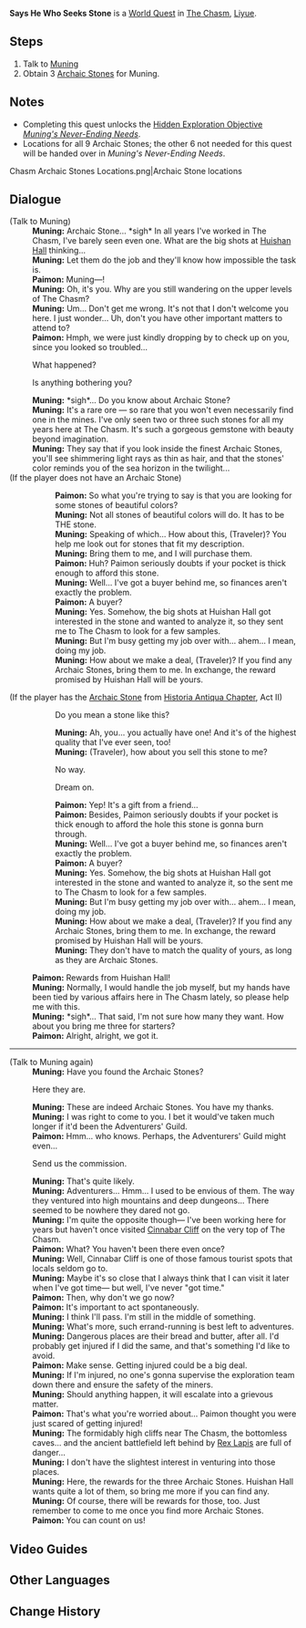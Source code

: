 {{Quest Infobox
|id            = 
|image         = NPC Location Muning Context.png
|type          = World
|summary       = 
|requirement   = Complete ''[[Surreptitious Seven-Star Seal Sundering]]''
|characters    = Traveler; Paimon; Muning
|startLocation = [[The Chasm]], [[Liyue]]
|region        = Liyue
|area          = The Chasm
|exp           = 150
|mora          = 30,000
|primogems     = 20
|rep           = Liyue
|repAmt        = 20
}}
{{stub|Check dialogue if [[Archaic Stone (Says He Who Seeks Stone)]] is in Inventory, but [[Archaic Stone]] from Historia Antiqua Act II has not been obtained. Also check for Talk Again dialogue after accepting the quest, but before any Archaic Stones are in Inventory.}}
'''Says He Who Seeks Stone''' is a [[World Quest]] in [[The Chasm]], [[Liyue]].

==Steps==
# Talk to [[Muning]]
# Obtain 3 [[Archaic Stone (Says He Who Seeks Stone)|Archaic Stones]] for Muning.

==Notes==
* Completing this quest unlocks the [[Hidden Exploration Objective]] ''[[Muning's Never-Ending Needs]]''.
* Locations for all 9 Archaic Stones; the other 6 not needed for this quest will be handed over in ''Muning's Never-Ending Needs''.
<gallery hideaddbutton="true" captionalign="center">
Chasm Archaic Stones Locations.png|Archaic Stone locations
</gallery>

==Dialogue==
{{Dialogue start}}
;(Talk to Muning)
:'''Muning:''' Archaic Stone... *sigh* In all years I've worked in The Chasm, I've barely seen even one. What are the big shots at [[Huishan Hall]] thinking...
:'''Muning:''' Let them do the job and they'll know how impossible the task is.
:'''Paimon:''' Muning&mdash;!
:'''Muning:''' Oh, it's you. Why are you still wandering on the upper levels of The Chasm?
:'''Muning:''' Um... Don't get me wrong. It's not that I don't welcome you here. I just wonder... Uh, don't you have other important matters to attend to?
:'''Paimon:''' Hmph, we were just kindly dropping by to check up on you, since you looked so troubled...
:{{DIcon}} What happened?
:{{DIcon}} Is anything bothering you?
:'''Muning:''' *sigh*... Do you know about Archaic Stone?
:'''Muning:''' It's a rare ore &mdash; so rare that you won't even necessarily find one in the mines. I've only seen two or three such stones for all my years here at The Chasm. It's such a gorgeous gemstone with beauty beyond imagination.
:'''Muning:''' They say that if you look inside the finest Archaic Stones, you'll see shimmering light rays as thin as hair, and that the stones' color reminds you of the sea horizon in the twilight...
;(If the player does not have an Archaic Stone)
::'''Paimon:''' So what you're trying to say is that you are looking for some stones of beautiful colors?
::'''Muning:''' Not all stones of beautiful colors will do. It has to be THE stone.
::'''Muning:''' Speaking of which... How about this, (Traveler)? You help me look out for stones that fit my description.
::'''Muning:''' Bring them to me, and I will purchase them.
::'''Paimon:''' Huh? Paimon seriously doubts if your pocket is thick enough to afford this stone.
::'''Muning:''' Well... I've got a buyer behind me, so finances aren't exactly the problem.
::'''Paimon:''' A buyer?
::'''Muning:''' Yes. Somehow, the big shots at Huishan Hall got interested in the stone and wanted to analyze it, so they sent me to The Chasm to look for a few samples.
::'''Muning:''' But I'm busy getting my job over with... ahem... I mean, doing my job.
::'''Muning:''' How about we make a deal, (Traveler)? If you find any Archaic Stones, bring them to me. In exchange, the reward promised by Huishan Hall will be yours.
;(If the player has the [[Archaic Stone]] from [[Historia Antiqua Chapter]], Act II)<!--Likely the one from Zhongli's story quest since it's "a gift from friend".-->
::{{DIcon}} Do you mean a stone like this?
::'''Muning:''' Ah, you... you actually have one! And it's of the highest quality that I've ever seen, too!
::'''Muning:''' (Traveler), how about you sell this stone to me?
::{{DIcon}} No way.
::{{DIcon}} Dream on.
::'''Paimon:''' Yep! It's a gift from a friend...
::'''Paimon:''' Besides, Paimon seriously doubts if your pocket is thick enough to afford the hole this stone is gonna burn through.
::'''Muning:''' Well... I've got a buyer behind me, so finances aren't exactly the problem.
::'''Paimon:''' A buyer?
::'''Muning:''' Yes. Somehow, the big shots at Huishan Hall got interested in the stone and wanted to analyze it, so the sent me to The Chasm to look for a few samples.
::'''Muning:''' But I'm busy getting my job over with... ahem... I mean, doing my job.
::'''Muning:''' How about we make a deal, (Traveler)? If you find any Archaic Stones, bring them to me. In exchange, the reward promised by Huishan Hall will be yours.
::'''Muning:''' They don't have to match the quality of yours, as long as they are Archaic Stones.
:'''Paimon:''' Rewards from Huishan Hall!
:'''Muning:''' Normally, I would handle the job myself, but my hands have been tied by various affairs here in The Chasm lately, so please help me with this.
:'''Muning:''' *sigh*... That said, I'm not sure how many they want. How about you bring me three for starters?
:'''Paimon:''' Alright, alright, we got it.
----
;(Talk to Muning again)
:'''Muning:''' Have you found the Archaic Stones?
:{{DIcon}} Here they are.
:'''Muning:''' These are indeed Archaic Stones. You have my thanks.
:'''Muning:''' I was right to come to you. I bet it would've taken much longer if it'd been the Adventurers' Guild.
:'''Paimon:''' Hmm... who knows. Perhaps, the Adventurers' Guild might even...
:{{DIcon}} Send us the commission.
:'''Muning:''' That's quite likely.
:'''Muning:''' Adventurers... Hmm... I used to be envious of them. The way they ventured into high mountains and deep dungeons... There seemed to be nowhere they dared not go.
:'''Muning:''' I'm quite the opposite though&mdash; I've been working here for years but haven't once visited [[Cinnabar Cliff]] on the very top of The Chasm.
:'''Paimon:''' What? You haven't been there even once?
:'''Muning:''' Well, Cinnabar Cliff is one of those famous tourist spots that locals seldom go to.
:'''Muning:''' Maybe it's so close that I always think that I can visit it later when I've got time&mdash; but well, I've never "got time."
:'''Paimon:''' Then, why don't we go now?
:'''Paimon:''' It's important to act spontaneously.
:'''Muning:''' I think I'll pass. I'm still in the middle of something.
:'''Muning:''' What's more, such errand-running is best left to adventures.
:'''Muning:''' Dangerous places are their bread and butter, after all. I'd probably get injured if I did the same, and that's something I'd like to avoid.
:'''Paimon:''' Make sense. Getting injured could be a big deal.
:'''Muning:''' If I'm injured, no one's gonna supervise the exploration team down there and ensure the safety of the miners.
:'''Muning:''' Should anything happen, it will escalate into a grievous matter.
:'''Paimon:''' That's what you're worried about... Paimon thought you were just scared of getting injured!
:'''Muning:''' The formidably high cliffs near The Chasm, the bottomless caves... and the ancient battlefield left behind by [[Morax|Rex Lapis]] are full of danger...
:'''Muning:''' I don't have the slightest interest in venturing into those places.
:'''Muning:''' Here, the rewards for the three Archaic Stones. Huishan Hall wants quite a lot of them, so bring me more if you can find any.
:'''Muning:''' Of course, there will be rewards for those, too. Just remember to come to me once you find more Archaic Stones.
:'''Paimon:''' You can count on us!
{{Dialogue end}}

==Video Guides==
{{EVT
|video1   = https://youtu.be/XU1w5DnKxLM
|caption1 = Says He Who Seeks Stone Guide

|video2   = tvzqLgKVz-8
|caption2 = Says He Who Seeks Stone - Complete Guide With 9 Archaic Stones

|video3   = https://youtu.be/XRJPkHPs-T8
|caption3 = Quick Guide: 9 Archaic Stones Location
}}

==Other Languages==
{{Other Languages
|en      = Says He Who Seeks Stone
|zhs     = 藏石者言
|zhs_rm  = Cángshízhě Yán
|zht     = 藏石者言
|zht_rm  = Cángshízhě Yán
|zh_tl   = Words of the Stone-Hider
|ja      = 石を隠した者は言う
|ja_rm   = Ishi wo Kakushita-mono wa Iu{{Assumed}}
|ja_tl   = The One Who Hid the Stones Says
|ko      = 돌을 숨긴 {{tt|자|者}}의 말
|ko_rm   = Dol-eul Sumgin Ja-ui Mal
|ko_tl   = The Word of Man Who hid the Stone
|es      = Palabras de un coleccionista
|es_tl   = 
|fr      = Les paroles d'un chercheur de pierres
|fr_tl   = The Words of a Stone Seeker
|ru      = Речи ищущего камни
|ru_tl   = 
|th      = เรื่องเล่านักสะสมหิน
|th_rm   = Rueang lao nak sasom hin
|th_tl   = 
|vi      = Lời Người {{tt|Sưu Tầm|搜尋}} Đá
|vi_tl   = Words of the Stone Collector
|de      = Worte des Steinsammlers
|de_tl   = Words of the Stone Collector
|id      = Perkataan Kolektor Batu
|id_tl   = Words of the Stone Collector
|pt      = Disse Aquele que Busca a Pedra
|pt_tl   = 
}}

==Change History==
{{Change History|2.6}}